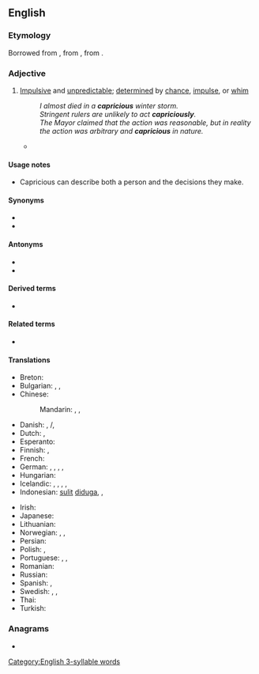 ==English==

===Etymology===
Borrowed from {{bor|en|fr|capricieux}}, from {{der|en|it|capriccioso}}, from {{m|it|capriccio}}.

===Adjective===
{{en-adj}}

# [[impulsive|Impulsive]] and [[unpredictable]]; [[determined]] by [[chance]], [[impulse]], or [[whim]]
#: ''I almost died in a '''capricious''' winter storm.''
#: ''Stringent rulers are unlikely to act '''capriciously'''.''
#: ''The Mayor claimed that the action was reasonable, but in reality the action was arbitrary and '''capricious''' in nature.''
#* {{quote-book|lang=en|passage="'''Capricious'''?" And at this monsieur began to laugh. "Oh no, I'm not '''capricious'''. I am very faithful. I am very constant. Comprenez?"|title=[[S:The American/Chapter I|The American]]|author=Henry James|year=1877}}
{{topics|en|Personality}}

====Usage notes====
* Capricious can describe both a person and the decisions they make.

====Synonyms====
* {{l|en|whimsical}}
* {{l|en|arbitrary}}

====Antonyms====
* {{l|en|conscientious}}
* {{l|en|rigorous}}

====Derived terms====
* {{l|en|capriciously}}

====Related terms====
* {{l|en|caprice}}

====Translations====
{{trans-top|Impulsive and unpredictable; determined by chance, impulse, or whim}}
* Breton: {{t+|br|froudennek}}
* Bulgarian: {{t+|bg|капризен}}, {{t+|bg|непостоянен}}, {{t|bg|непредвидим}}
* Chinese:
*: Mandarin: {{t|cmn|反复无常的}}, {{t|cmn|善变的}}, {{t|cmn|任性的}}
* Danish: {{t|da|uberegnelig}}, {{t|da|uforudsigbar}}/{{t|da|uforutsigbar}}, {{t|da|lunefuld}}
* Dutch: {{t+|nl|grillig}}, {{t+|nl|wispelturig}}
* Esperanto: {{t|eo|kapricema}}
* Finnish: {{t+|fi|oikukas}}, {{t+|fi|oikullinen}}
* French: {{t+|fr|capricieux}}
* German: {{t|de|kapriziumeös}}, {{t|de|launenhaft}}, {{t+|de|unberechenbar}}, {{t+|de|schrullig}}, {{t+|de|launisch}}
* Hungarian: {{t+|hu|szeszélyes}}
* Icelandic: {{t|is|duttlungasamur|m}}, {{t+|is|mislyndur|m}}, {{t+|is|kenjóttur|m}}, {{t|is|dyntóttur|m}}, {{t|is|duttlungafullur|m}}
* Indonesian: [[sulit]] [[duga|diduga]], {{t+|id|licin}}, {{t+|id|licik}}
{{trans-mid}}
* Irish: {{t|ga|meonúil}}
* Japanese: {{t|ja|気紛れ|tr=kimagure}}
* Lithuanian: {{t|lt|įnoringas}}
* Norwegian: {{t|no|uberegnelig}}, {{t|no|uforutsigbar}}, {{t|no|lunefull}}
* Persian: {{t|fa|دمدمی‌مزاج|tr=damdami-mezâj}}
* Polish: {{t+|pl|nagły|m}}, {{t+|pl|kapryśny}}
* Portuguese: {{t|pt|impulsivo}}, {{t+|pt|imprevisível}}, {{t+|pt|caprichoso}}
* Romanian: {{t+|ro|capricios}}
* Russian: {{t+|ru|капризный|m}}
* Spanish: {{t+|es|caprichoso}}, {{t+|es|antojadizo}}
* Swedish: {{t+|sv|oberäknelig}}, {{t+|sv|oförutsägbar}}, {{t+|sv|nyckfull}}
* Thai: {{t|th|ตามอำเภอใจ|tr=tāmxảp̣hexcı}}
* Turkish: {{t+|tr|kaprisli}}
{{trans-bottom}}

===Anagrams===
* {{anagrams|en|a=acciioprsu|auriscopic}}

[[Category:English 3-syllable words]]